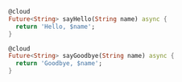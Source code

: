 ```dart
@cloud
Future<String> sayHello(String name) async {
  return 'Hello, $name';
}

@cloud
Future<String> sayGoodbye(String name) async {
  return 'Goodbye, $name';
}
```